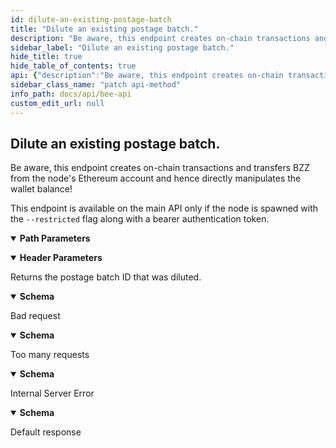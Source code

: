```yaml
---
id: dilute-an-existing-postage-batch
title: "Dilute an existing postage batch."
description: "Be aware, this endpoint creates on-chain transactions and transfers BZZ from the node's Ethereum account and hence directly manipulates the wallet balance!"
sidebar_label: "Dilute an existing postage batch."
hide_title: true
hide_table_of_contents: true
api: {"description":"Be aware, this endpoint creates on-chain transactions and transfers BZZ from the node's Ethereum account and hence directly manipulates the wallet balance!\n\nThis endpoint is available on the main API only if the node is spawned with the `--restricted` flag along with a bearer authentication token.\n","tags":["Postage Stamps"],"parameters":[{"in":"path","name":"batch_id","schema":{"type":"string","pattern":"^[A-Fa-f0-9]{64}$","example":"36b7efd913ca4cf880b8eeac5093fa27b0825906c600685b6abdd6566e6cfe8f","title":"BatchID"},"required":true,"description":"Batch ID to dilute"},{"in":"path","name":"depth","schema":{"type":"integer"},"required":true,"description":"New batch depth. Must be higher than the previous depth."},{"in":"header","name":"gas-price","schema":{"description":"Gas price refers to the amount you’re willing to pay for every unit of gas.","type":"integer","title":"GasPrice"},"required":false,"description":"Gas price for transaction"},{"in":"header","name":"gas-limit","schema":{"description":"Gas limit refers to the maximum amount of gas you’re willing to spend on a particular transaction.","type":"integer","minimum":0,"maximum":18446744073709552000,"title":"GasLimit"},"required":false,"description":"Gas limit for transaction"}],"responses":{"202":{"description":"Returns the postage batch ID that was diluted.","content":{"application/json":{"schema":{"type":"object","properties":{"batchID":{"type":"string","pattern":"^[A-Fa-f0-9]{64}$","example":"36b7efd913ca4cf880b8eeac5093fa27b0825906c600685b6abdd6566e6cfe8f","title":"BatchID"},"txHash":{"type":"string","pattern":"^0x[A-Fa-f0-9]{64}$","example":"0x780cb6a37d1946978087896e1e489c37e30fe3e329510fff8d97360f73529f5a","title":"TransactionHash"}},"title":"BatchIDResponse"}}}},"400":{"description":"Bad request","content":{"application/problem+json":{"schema":{"type":"object","properties":{"code":{"type":"integer"},"message":{"type":"string"},"reasons":{"type":"array","nullable":true,"description":"List of reasons for the error message.","items":{"type":"string"}}},"title":"ProblemDetails"}}}},"429":{"description":"Too many requests","content":{"application/problem+json":{"schema":{"type":"object","properties":{"code":{"type":"integer"},"message":{"type":"string"},"reasons":{"type":"array","nullable":true,"description":"List of reasons for the error message.","items":{"type":"string"}}},"title":"ProblemDetails"}}}},"500":{"description":"Internal Server Error","content":{"application/problem+json":{"schema":{"type":"object","properties":{"code":{"type":"integer"},"message":{"type":"string"},"reasons":{"type":"array","nullable":true,"description":"List of reasons for the error message.","items":{"type":"string"}}},"title":"ProblemDetails"}}}},"default":{"description":"Default response"}},"method":"patch","path":"/stamps/dilute/{batch_id}/{depth}","servers":[{"url":"http://{apiRoot}:{port}/v1","variables":{"apiRoot":{"default":"localhost","description":"Base address of the local bee node main API"},"port":{"default":"1633","description":"Service port provided in bee node config"}}},{"url":"http://{apiRoot}:{port}","variables":{"apiRoot":{"default":"localhost","description":"Base address of the local bee node main API"},"port":{"default":"1633","description":"Service port provided in bee node config"}}}],"security":[{}],"securitySchemes":{"basicAuth":{"type":"http","scheme":"basic"},"bearerAuth":{"type":"http","scheme":"bearer","bearerFormat":"SecurityToken"}},"info":{"version":"5.0.0","title":"Bee API","description":"A list of the currently provided Interfaces to interact with the swarm, implementing file operations and sending messages"},"postman":{"name":"Dilute an existing postage batch.","description":{"content":"Be aware, this endpoint creates on-chain transactions and transfers BZZ from the node's Ethereum account and hence directly manipulates the wallet balance!\n\nThis endpoint is available on the main API only if the node is spawned with the `--restricted` flag along with a bearer authentication token.\n","type":"text/plain"},"url":{"path":["stamps","dilute",":batch_id",":depth"],"host":["{{baseUrl}}"],"query":[],"variable":[{"disabled":false,"description":{"content":"(Required) Batch ID to dilute","type":"text/plain"},"type":"any","value":"","key":"batch_id"},{"disabled":false,"description":{"content":"(Required) New batch depth. Must be higher than the previous depth.","type":"text/plain"},"type":"any","value":"","key":"depth"}]},"header":[{"disabled":false,"description":{"content":"Gas price for transaction","type":"text/plain"},"key":"gas-price","value":""},{"disabled":false,"description":{"content":"Gas limit for transaction","type":"text/plain"},"key":"gas-limit","value":""},{"key":"Accept","value":"application/json"}],"method":"PATCH"}}
sidebar_class_name: "patch api-method"
info_path: docs/api/bee-api
custom_edit_url: null
---
```



## Dilute an existing postage batch.



Be aware, this endpoint creates on-chain transactions and transfers BZZ from the node's Ethereum account and hence directly manipulates the wallet balance!

This endpoint is available on the main API only if the node is spawned with the `--restricted` flag along with a bearer authentication token.


<details style={{"marginBottom":"1rem"}} data-collapsed={false} open={true}><summary style={{}}><strong>Path Parameters</strong></summary><div><ul><ParamsItem className={"paramsItem"} param={{"in":"path","name":"batch_id","schema":{"type":"string","pattern":"^[A-Fa-f0-9]{64}$","example":"36b7efd913ca4cf880b8eeac5093fa27b0825906c600685b6abdd6566e6cfe8f","title":"BatchID"},"required":true,"description":"Batch ID to dilute"}}></ParamsItem><ParamsItem className={"paramsItem"} param={{"in":"path","name":"depth","schema":{"type":"integer"},"required":true,"description":"New batch depth. Must be higher than the previous depth."}}></ParamsItem></ul></div></details><details style={{"marginBottom":"1rem"}} data-collapsed={false} open={true}><summary style={{}}><strong>Header Parameters</strong></summary><div><ul><ParamsItem className={"paramsItem"} param={{"in":"header","name":"gas-price","schema":{"description":"Gas price refers to the amount you’re willing to pay for every unit of gas.","type":"integer","title":"GasPrice"},"required":false,"description":"Gas price for transaction"}}></ParamsItem><ParamsItem className={"paramsItem"} param={{"in":"header","name":"gas-limit","schema":{"description":"Gas limit refers to the maximum amount of gas you’re willing to spend on a particular transaction.","type":"integer","minimum":0,"maximum":18446744073709552000,"title":"GasLimit"},"required":false,"description":"Gas limit for transaction"}}></ParamsItem></ul></div></details><div><ApiTabs><TabItem label={"202"} value={"202"}><div>

Returns the postage batch ID that was diluted.

</div><div><MimeTabs schemaType={"response"}><TabItem label={"application/json"} value={"application/json"}><SchemaTabs><TabItem label={"Schema"} value={"Schema"}><details style={{}} data-collapsed={false} open={true}><summary style={{"textAlign":"left"}}><strong>Schema</strong></summary><div style={{"textAlign":"left","marginLeft":"1rem"}}></div><ul style={{"marginLeft":"1rem"}}><SchemaItem collapsible={false} name={"batchID"} required={false} schemaName={"BatchID"} qualifierMessage={"**Possible values:** Value must match regular expression `^[A-Fa-f0-9]{64}$`"} schema={{"type":"string","pattern":"^[A-Fa-f0-9]{64}$","example":"36b7efd913ca4cf880b8eeac5093fa27b0825906c600685b6abdd6566e6cfe8f","title":"BatchID"}}></SchemaItem><SchemaItem collapsible={false} name={"txHash"} required={false} schemaName={"TransactionHash"} qualifierMessage={"**Possible values:** Value must match regular expression `^0x[A-Fa-f0-9]{64}$`"} schema={{"type":"string","pattern":"^0x[A-Fa-f0-9]{64}$","example":"0x780cb6a37d1946978087896e1e489c37e30fe3e329510fff8d97360f73529f5a","title":"TransactionHash"}}></SchemaItem></ul></details></TabItem><TabItem label={"Example (from schema)"} value={"Example (from schema)"}><ResponseSamples responseExample={"{\n  \"batchID\": \"36b7efd913ca4cf880b8eeac5093fa27b0825906c600685b6abdd6566e6cfe8f\",\n  \"txHash\": \"0x780cb6a37d1946978087896e1e489c37e30fe3e329510fff8d97360f73529f5a\"\n}"} language={"json"}></ResponseSamples></TabItem></SchemaTabs></TabItem></MimeTabs></div></TabItem><TabItem label={"400"} value={"400"}><div>

Bad request

</div><div><MimeTabs schemaType={"response"}><TabItem label={"application/problem+json"} value={"application/problem+json"}><SchemaTabs><TabItem label={"Schema"} value={"Schema"}><details style={{}} data-collapsed={false} open={true}><summary style={{"textAlign":"left"}}><strong>Schema</strong></summary><div style={{"textAlign":"left","marginLeft":"1rem"}}></div><ul style={{"marginLeft":"1rem"}}><SchemaItem collapsible={false} name={"code"} required={false} schemaName={"integer"} qualifierMessage={undefined} schema={{"type":"integer"}}></SchemaItem><SchemaItem collapsible={false} name={"message"} required={false} schemaName={"string"} qualifierMessage={undefined} schema={{"type":"string"}}></SchemaItem><SchemaItem collapsible={false} name={"reasons"} required={false} schemaName={"string[]"} qualifierMessage={undefined} schema={{"type":"array","nullable":true,"description":"List of reasons for the error message.","items":{"type":"string"}}}></SchemaItem></ul></details></TabItem><TabItem label={"Example (from schema)"} value={"Example (from schema)"}><ResponseSamples responseExample={"{\n  \"code\": 0,\n  \"message\": \"string\",\n  \"reasons\": [\n    \"string\"\n  ]\n}"} language={"json"}></ResponseSamples></TabItem></SchemaTabs></TabItem></MimeTabs></div></TabItem><TabItem label={"429"} value={"429"}><div>

Too many requests

</div><div><MimeTabs schemaType={"response"}><TabItem label={"application/problem+json"} value={"application/problem+json"}><SchemaTabs><TabItem label={"Schema"} value={"Schema"}><details style={{}} data-collapsed={false} open={true}><summary style={{"textAlign":"left"}}><strong>Schema</strong></summary><div style={{"textAlign":"left","marginLeft":"1rem"}}></div><ul style={{"marginLeft":"1rem"}}><SchemaItem collapsible={false} name={"code"} required={false} schemaName={"integer"} qualifierMessage={undefined} schema={{"type":"integer"}}></SchemaItem><SchemaItem collapsible={false} name={"message"} required={false} schemaName={"string"} qualifierMessage={undefined} schema={{"type":"string"}}></SchemaItem><SchemaItem collapsible={false} name={"reasons"} required={false} schemaName={"string[]"} qualifierMessage={undefined} schema={{"type":"array","nullable":true,"description":"List of reasons for the error message.","items":{"type":"string"}}}></SchemaItem></ul></details></TabItem><TabItem label={"Example (from schema)"} value={"Example (from schema)"}><ResponseSamples responseExample={"{\n  \"code\": 0,\n  \"message\": \"string\",\n  \"reasons\": [\n    \"string\"\n  ]\n}"} language={"json"}></ResponseSamples></TabItem></SchemaTabs></TabItem></MimeTabs></div></TabItem><TabItem label={"500"} value={"500"}><div>

Internal Server Error

</div><div><MimeTabs schemaType={"response"}><TabItem label={"application/problem+json"} value={"application/problem+json"}><SchemaTabs><TabItem label={"Schema"} value={"Schema"}><details style={{}} data-collapsed={false} open={true}><summary style={{"textAlign":"left"}}><strong>Schema</strong></summary><div style={{"textAlign":"left","marginLeft":"1rem"}}></div><ul style={{"marginLeft":"1rem"}}><SchemaItem collapsible={false} name={"code"} required={false} schemaName={"integer"} qualifierMessage={undefined} schema={{"type":"integer"}}></SchemaItem><SchemaItem collapsible={false} name={"message"} required={false} schemaName={"string"} qualifierMessage={undefined} schema={{"type":"string"}}></SchemaItem><SchemaItem collapsible={false} name={"reasons"} required={false} schemaName={"string[]"} qualifierMessage={undefined} schema={{"type":"array","nullable":true,"description":"List of reasons for the error message.","items":{"type":"string"}}}></SchemaItem></ul></details></TabItem><TabItem label={"Example (from schema)"} value={"Example (from schema)"}><ResponseSamples responseExample={"{\n  \"code\": 0,\n  \"message\": \"string\",\n  \"reasons\": [\n    \"string\"\n  ]\n}"} language={"json"}></ResponseSamples></TabItem></SchemaTabs></TabItem></MimeTabs></div></TabItem><TabItem label={"default"} value={"default"}><div>

Default response

</div><div></div></TabItem></ApiTabs></div>
      